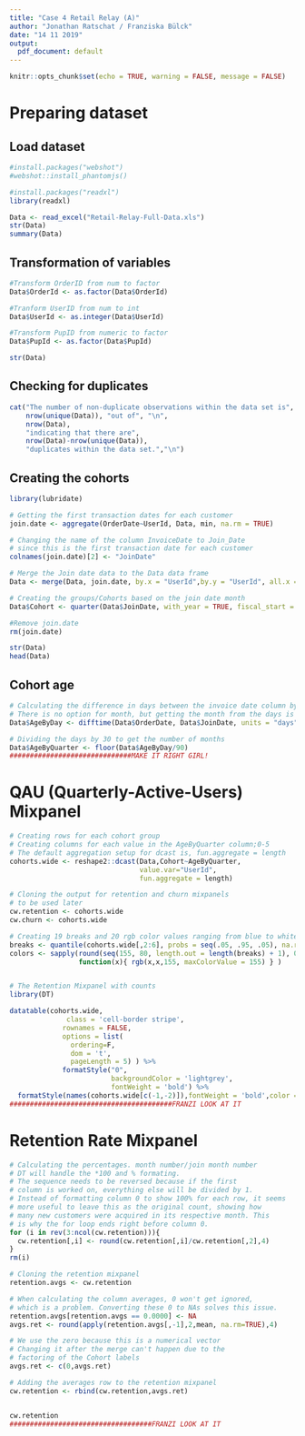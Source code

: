 ---
title: "Case 4 Retail Relay (A)"
author: "Jonathan Ratschat / Franziska Bülck"
date: "14 11 2019"
output:
  pdf_document: default
---

```{r setup, include=FALSE}
knitr::opts_chunk$set(echo = TRUE, warning = FALSE, message = FALSE)
```

# Preparing dataset

## Load dataset

```{r}
#install.packages("webshot")
#webshot::install_phantomjs()
```


```{r}
#install.packages("readxl")
library(readxl)

Data <- read_excel("Retail-Relay-Full-Data.xls")
str(Data)
summary(Data)
```

## Transformation of variables

```{r}
#Transform OrderID from num to factor
Data$OrderId <- as.factor(Data$OrderId)

#Tranform UserID from num to int
Data$UserId <- as.integer(Data$UserId)

#Transform PupID from numeric to factor
Data$PupId <- as.factor(Data$PupId)

str(Data)
```

## Checking for duplicates

```{r}
cat("The number of non-duplicate observations within the data set is",
    nrow(unique(Data)), "out of", "\n",
    nrow(Data),
    "indicating that there are",
    nrow(Data)-nrow(unique(Data)),
    "duplicates within the data set.","\n")
```

## Creating the cohorts

```{r}
library(lubridate)

# Getting the first transaction dates for each customer
join.date <- aggregate(OrderDate~UserId, Data, min, na.rm = TRUE)

# Changing the name of the column InvoiceDate to Join_Date
# since this is the first transaction date for each customer
colnames(join.date)[2] <- "JoinDate"

# Merge the Join date data to the Data data frame
Data <- merge(Data, join.date, by.x = "UserId",by.y = "UserId", all.x = TRUE)

# Creating the groups/Cohorts based on the join date month
Data$Cohort <- quarter(Data$JoinDate, with_year = TRUE, fiscal_start = 1)

#Remove join.date
rm(join.date)

str(Data)
head(Data)
```

## Cohort age

```{r}
# Calculating the difference in days between the invoice date column by join date column
# There is no option for month, but getting the month from the days is simple division
Data$AgeByDay <- difftime(Data$OrderDate, Data$JoinDate, units = "days")

# Dividing the days by 30 to get the number of months
Data$AgeByQuarter <- floor(Data$AgeByDay/90) 
##############################MAKE IT RIGHT GIRL!
```

# QAU (Quarterly-Active-Users) Mixpanel

```{r}
# Creating rows for each cohort group
# Creating columns for each value in the AgeByQuarter column;0-5
# The default aggregation setup for dcast is, fun.aggregate = length
cohorts.wide <- reshape2::dcast(Data,Cohort~AgeByQuarter,
                                value.var="UserId",
                                fun.aggregate = length)

# Cloning the output for retention and churn mixpanels
# to be used later
cw.retention <- cohorts.wide
cw.churn <- cohorts.wide

# Creating 19 breaks and 20 rgb color values ranging from blue to white
breaks <- quantile(cohorts.wide[,2:6], probs = seq(.05, .95, .05), na.rm = TRUE)
colors <- sapply(round(seq(155, 80, length.out = length(breaks) + 1), 0),
                 function(x){ rgb(x,x,155, maxColorValue = 155) } )


# The Retention Mixpanel with counts
library(DT)

datatable(cohorts.wide,
              class = 'cell-border stripe',
             rownames = FALSE,
             options = list(
               ordering=F,
               dom = 't',
               pageLength = 5) ) %>%
             formatStyle("0",
                         backgroundColor = 'lightgrey',
                         fontWeight = 'bold') %>%
  formatStyle(names(cohorts.wide[c(-1,-2)]),fontWeight = 'bold',color = 'white', backgroundColor = styleInterval(breaks,colors))
########################################FRANZI LOOK AT IT
```

# Retention Rate Mixpanel

```{r}
# Calculating the percentages. month number/join month number
# DT will handle the *100 and % formating.
# The sequence needs to be reversed because if the first
# column is worked on, everything else will be divided by 1.
# Instead of formatting column 0 to show 100% for each row, it seems
# more useful to leave this as the original count, showing how
# many new customers were acquired in its respective month. This
# is why the for loop ends right before column 0.
for (i in rev(3:ncol(cw.retention))){
  cw.retention[,i] <- round(cw.retention[,i]/cw.retention[,2],4)
}
rm(i)

# Cloning the retention mixpanel
retention.avgs <- cw.retention

# When calculating the column averages, 0 won't get ignored,
# which is a problem. Converting these 0 to NAs solves this issue.
retention.avgs[retention.avgs == 0.0000] <- NA
avgs.ret <- round(apply(retention.avgs[,-1],2,mean, na.rm=TRUE),4)

# We use the zero because this is a numerical vector
# Changing it after the merge can't happen due to the
# factoring of the Cohort labels
avgs.ret <- c(0,avgs.ret)

# Adding the averages row to the retention mixpanel
cw.retention <- rbind(cw.retention,avgs.ret)


cw.retention
###################################FRANZI LOOK AT IT
```







